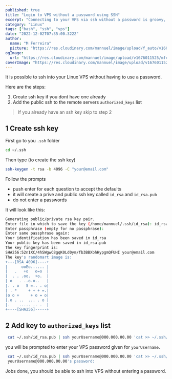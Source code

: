 ```yaml
---
published: true
title: "Login to VPS without a password using SSH"
excerpt: "Connecting to your VPS via ssh without a password is groovy, heres how you do it."
category: "Linux"
tags: ["bash", "ssh", "vps"]
date: "2022-12-02T07:35:00.322Z"
author:
  name: "M Ferreira"
  picture: "https://res.cloudinary.com/mannuel/image/upload/f_auto/v1604067445/images/mee.jpg"
ogImage:
  url: "https://res.cloudinary.com/mannuel/image/upload/v1676011525/mfcom/ssh-login.png"
coverImage: "https://res.cloudinary.com/mannuel/image/upload/v1676011525/mfcom/ssh-login.png"
---
```


It is possible to ssh into your Linux VPS without having to use a password.

Here are the steps:

1. Create ssh key if you dont have one already
2. Add the public ssh to the remote servers `authorized_keys` list

> If you already have an ssh key skip to step 2

## 1 Create ssh key

First go to you `.ssh` folder

```bash
cd ~/.ssh
```

Then type (to create the ssh key)

```bash
ssh-keygen -t rsa -b 4096 -C "your@email.com"
```

Follow the prompts

- push enter for each question to accept the defaults
- it will create a prive and public ssh key called `id_rsa` and `id_rsa.pub`
- do not enter a passwords

It will look like this:

```bash
Generating public/private rsa key pair.
Enter file in which to save the key (/home/mannuel/.ssh/id_rsa): id_rsa_test
Enter passphrase (empty for no passphrase):
Enter same passphrase again:
Your identification has been saved in id_rsa
Your public key has been saved in id_rsa.pub
The key fingerprint is:
SHA256:52n1XC/4hSWgwC8gqK0Ld0ym/fb3BBXbhHypgmQFUHI your@email.com
The key's randomart image is:
+---[RSA 4096]----+
|      ooEo...... |
|   .   +o   o=o  |
|  . . .oo.  +o.  |
| o   . ..o.o..   |
|. . o   S =.. . o|
| . *     + + + =.|
|o o +     + o = o|
|.o . ..  ... . o |
|.    ..... .. .  |
+----[SHA256]-----+
```

## 2 Add key to `authorized_keys` list

```bash
 cat ~/.ssh/id_rsa.pub | ssh yourUsername@000.000.00.00 'cat >> ~/.ssh/authorized_keys'
```

you will be prompted to enter your VPS password given for `yourUsername`.

```bash
 cat ~/.ssh/id_rsa.pub | ssh yourUsername@000.000.00.00 'cat >> ~/.ssh/authorized_keys'
 yourUsername@000.000.00.00's password:
```

Jobs done, you should be able to ssh into VPS without entering a password.
